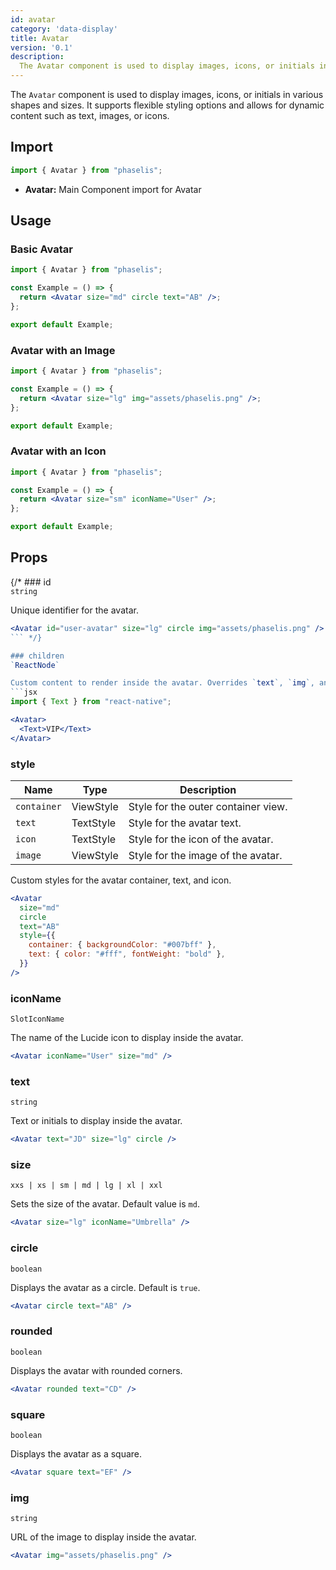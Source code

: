 ```yaml
---
id: avatar
category: 'data-display'
title: Avatar
version: '0.1'
description:
  The Avatar component is used to display images, icons, or initials in various shapes and sizes.
---
```


The `Avatar` component is used to display images, icons, or initials in various shapes and sizes. It supports flexible styling options and allows for dynamic content such as text, images, or icons.


## Import  

```javascript
import { Avatar } from "phaselis";
```

- **Avatar:** Main Component import for Avatar


## Usage  

### Basic Avatar  

```jsx
import { Avatar } from "phaselis";

const Example = () => {
  return <Avatar size="md" circle text="AB" />;
};

export default Example;
```

### Avatar with an Image  

```jsx
import { Avatar } from "phaselis";

const Example = () => {
  return <Avatar size="lg" img="assets/phaselis.png" />;
};

export default Example;

```

### Avatar with an Icon  

```jsx
import { Avatar } from "phaselis";

const Example = () => {
  return <Avatar size="sm" iconName="User" />;
};

export default Example;
```

## Props  

{/* ### id  
`string`  

Unique identifier for the avatar.  

```jsx
<Avatar id="user-avatar" size="lg" circle img="assets/phaselis.png" />
``` */}

### children  
`ReactNode`  

Custom content to render inside the avatar. Overrides `text`, `img`, and `iconName` props.  
```jsx
import { Text } from "react-native";
```
```jsx
<Avatar>
  <Text>VIP</Text>
</Avatar>
```

### style
| Name       | Type      | Description                             |
| ---- |----|----|
| `container` | ViewStyle | Style for the outer container view.     |
| `text`   | TextStyle | Style for the avatar text.                |
| `icon`  | TextStyle | Style for the icon of the avatar.    |
| `image` | ViewStyle | Style for the image of the avatar.   |

Custom styles for the avatar container, text, and icon.  

```jsx
<Avatar
  size="md"
  circle
  text="AB"
  style={{
    container: { backgroundColor: "#007bff" },
    text: { color: "#fff", fontWeight: "bold" },
  }}
/>
```

### iconName  
`SlotIconName`  

The name of the Lucide icon to display inside the avatar.  

```jsx
<Avatar iconName="User" size="md" />
```

### text  
`string`  

Text or initials to display inside the avatar.  

```jsx
<Avatar text="JD" size="lg" circle />
```

### size  
`xxs | xs | sm | md | lg | xl | xxl`  

Sets the size of the avatar. Default value is `md`.    

```jsx
<Avatar size="lg" iconName="Umbrella" />
```


### circle 
`boolean`  

Displays the avatar as a circle. Default is `true`.

```jsx
<Avatar circle text="AB" />
```

### rounded 
`boolean`  

Displays the avatar with rounded corners.  

```jsx
<Avatar rounded text="CD" />
```


### square  
`boolean`  

Displays the avatar as a square.  

```jsx
<Avatar square text="EF" />
```


### img  
`string`  

URL of the image to display inside the avatar.  

```jsx
<Avatar img="assets/phaselis.png" />
```
